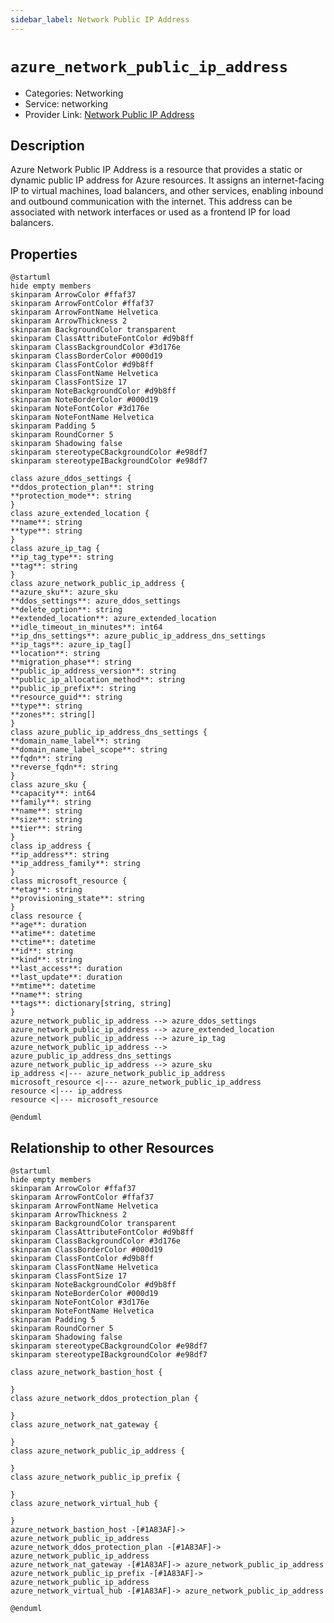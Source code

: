 ```yaml
---
sidebar_label: Network Public IP Address
---
```


# `azure_network_public_ip_address`

- Categories: Networking
- Service: networking
- Provider Link: [Network Public IP Address](https://learn.microsoft.com/en-us/azure/virtual-network/ip-services/public-ip-addresses)

## Description

Azure Network Public IP Address is a resource that provides a static or dynamic public IP address for Azure resources. It assigns an internet-facing IP to virtual machines, load balancers, and other services, enabling inbound and outbound communication with the internet. This address can be associated with network interfaces or used as a frontend IP for load balancers.

## Properties

<ZoomPanPinch>

```kroki imgType="plantuml" imgAlt="Diagram of Network Public IP Address data model"
@startuml
hide empty members
skinparam ArrowColor #ffaf37
skinparam ArrowFontColor #ffaf37
skinparam ArrowFontName Helvetica
skinparam ArrowThickness 2
skinparam BackgroundColor transparent
skinparam ClassAttributeFontColor #d9b8ff
skinparam ClassBackgroundColor #3d176e
skinparam ClassBorderColor #000d19
skinparam ClassFontColor #d9b8ff
skinparam ClassFontName Helvetica
skinparam ClassFontSize 17
skinparam NoteBackgroundColor #d9b8ff
skinparam NoteBorderColor #000d19
skinparam NoteFontColor #3d176e
skinparam NoteFontName Helvetica
skinparam Padding 5
skinparam RoundCorner 5
skinparam Shadowing false
skinparam stereotypeCBackgroundColor #e98df7
skinparam stereotypeIBackgroundColor #e98df7

class azure_ddos_settings {
**ddos_protection_plan**: string
**protection_mode**: string
}
class azure_extended_location {
**name**: string
**type**: string
}
class azure_ip_tag {
**ip_tag_type**: string
**tag**: string
}
class azure_network_public_ip_address {
**azure_sku**: azure_sku
**ddos_settings**: azure_ddos_settings
**delete_option**: string
**extended_location**: azure_extended_location
**idle_timeout_in_minutes**: int64
**ip_dns_settings**: azure_public_ip_address_dns_settings
**ip_tags**: azure_ip_tag[]
**location**: string
**migration_phase**: string
**public_ip_address_version**: string
**public_ip_allocation_method**: string
**public_ip_prefix**: string
**resource_guid**: string
**type**: string
**zones**: string[]
}
class azure_public_ip_address_dns_settings {
**domain_name_label**: string
**domain_name_label_scope**: string
**fqdn**: string
**reverse_fqdn**: string
}
class azure_sku {
**capacity**: int64
**family**: string
**name**: string
**size**: string
**tier**: string
}
class ip_address {
**ip_address**: string
**ip_address_family**: string
}
class microsoft_resource {
**etag**: string
**provisioning_state**: string
}
class resource {
**age**: duration
**atime**: datetime
**ctime**: datetime
**id**: string
**kind**: string
**last_access**: duration
**last_update**: duration
**mtime**: datetime
**name**: string
**tags**: dictionary[string, string]
}
azure_network_public_ip_address --> azure_ddos_settings
azure_network_public_ip_address --> azure_extended_location
azure_network_public_ip_address --> azure_ip_tag
azure_network_public_ip_address --> azure_public_ip_address_dns_settings
azure_network_public_ip_address --> azure_sku
ip_address <|--- azure_network_public_ip_address
microsoft_resource <|--- azure_network_public_ip_address
resource <|--- ip_address
resource <|--- microsoft_resource

@enduml
```

</ZoomPanPinch>

## Relationship to other Resources

<ZoomPanPinch>

```kroki imgType="plantuml" imgAlt="Diagram of Network Public IP Address resource relationships"
@startuml
hide empty members
skinparam ArrowColor #ffaf37
skinparam ArrowFontColor #ffaf37
skinparam ArrowFontName Helvetica
skinparam ArrowThickness 2
skinparam BackgroundColor transparent
skinparam ClassAttributeFontColor #d9b8ff
skinparam ClassBackgroundColor #3d176e
skinparam ClassBorderColor #000d19
skinparam ClassFontColor #d9b8ff
skinparam ClassFontName Helvetica
skinparam ClassFontSize 17
skinparam NoteBackgroundColor #d9b8ff
skinparam NoteBorderColor #000d19
skinparam NoteFontColor #3d176e
skinparam NoteFontName Helvetica
skinparam Padding 5
skinparam RoundCorner 5
skinparam Shadowing false
skinparam stereotypeCBackgroundColor #e98df7
skinparam stereotypeIBackgroundColor #e98df7

class azure_network_bastion_host {

}
class azure_network_ddos_protection_plan {

}
class azure_network_nat_gateway {

}
class azure_network_public_ip_address {

}
class azure_network_public_ip_prefix {

}
class azure_network_virtual_hub {

}
azure_network_bastion_host -[#1A83AF]-> azure_network_public_ip_address
azure_network_ddos_protection_plan -[#1A83AF]-> azure_network_public_ip_address
azure_network_nat_gateway -[#1A83AF]-> azure_network_public_ip_address
azure_network_public_ip_prefix -[#1A83AF]-> azure_network_public_ip_address
azure_network_virtual_hub -[#1A83AF]-> azure_network_public_ip_address

@enduml
```

</ZoomPanPinch>
